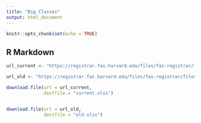 ```yaml
---
title: "Big Classes"
output: html_document
---
```


```r
knitr::opts_chunk$set(echo = TRUE)
```

## R Markdown

```r
url_current <- "https://registrar.fas.harvard.edu/files/fas-registrar/files/class_enrollment_summary_by_term_2.25.20_0.xlsx"

url_old <- "https://registrar.fas.harvard.edu/files/fas-registrar/files/class_enrollment_summary_by_term_3.22.19_0.xlsx"

download.file(url = url_current,
              destfile = "current.xlsx")


download.file(url = url_old,
              destfile = "old.xlsx")

```